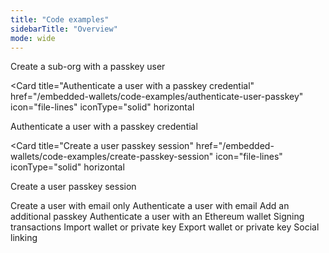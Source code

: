 ```yaml
---
title: "Code examples"
sidebarTitle: "Overview"
mode: wide
---
```


<CardGroup>
  <Card title="Create a sub-org with a passkey user" href="/embedded-wallets/code-examples/create-sub-org-passkey" icon="file-lines" iconType="solid"  horizontal>
  Create a sub-org with a passkey user
  </Card>

<Card
  title="Authenticate a user with a passkey credential"
  href="/embedded-wallets/code-examples/authenticate-user-passkey"
  icon="file-lines"
  iconType="solid"
  horizontal
>
  Authenticate a user with a passkey credential
</Card>

<Card
  title="Create a user passkey session"
  href="/embedded-wallets/code-examples/create-passkey-session"
  icon="file-lines"
  iconType="solid"
  horizontal
>
  Create a user passkey session
</Card>

  <Card title="Create a user with email only" href="/embedded-wallets/code-examples/create-user-email" icon="file-lines" iconType="solid"  horizontal>
    Create a user with email only
  </Card>
  <Card title="Authenticate a user with email" href="/embedded-wallets/code-examples/authenticate-user-email" icon="file-lines" iconType="solid"  horizontal>
    Authenticate a user with email
  </Card>
  <Card title="Add an additional passkey" href="/embedded-wallets/code-examples/add-credential" icon="file-lines" iconType="solid"  horizontal>
    Add an additional passkey
  </Card>
  <Card title="Authenticate a user with an Ethereum wallet" href="/embedded-wallets/code-examples/wallet-auth" icon="file-lines" iconType="solid"  horizontal>
    Authenticate a user with an Ethereum wallet
  </Card>
  <Card title="Signing transactions" href="/embedded-wallets/code-examples/signing-transactions" icon="file-lines" iconType="solid"  horizontal>
    Signing transactions
  </Card>
  <Card title="Import wallet or private key" href="/embedded-wallets/code-examples/import" icon="file-lines" iconType="solid"  horizontal>
    Import wallet or private key
  </Card>
  <Card title="Export wallet or private key" href="/embedded-wallets/code-examples/export" icon="file-lines" iconType="solid"  horizontal>
    Export wallet or private key
  </Card>
  <Card title="Social linking" href="/embedded-wallets/code-examples/social-linking" icon="file-lines" iconType="solid"  horizontal>
    Social linking
  </Card>
  
</CardGroup>
